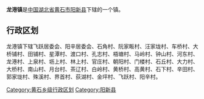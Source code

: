 {{中国乡级行政区
|行政区全称 = 龙港镇
|景观照片文件名 = 
|景观照片描述 = 
|汉语拼音 =
|其他语言 = 
|其他语言名称 = 
|位置图文件名 = 
|位置图描述 = 
|自定义图片=
|上级行政区 = [[湖北省|湖北省]][[黄石市|黄石市]][[阳新县|阳新县]]
|行政区类别 = 镇
|行政区划代码 = 
|行政区划 = 
|村委会 = 
|居委会 = 
|建置时间 = 
|领导职位 = 
|领导名称 = 
|政府驻地 = 
|毗邻 = 
|地理坐标 = 
|总面积 = 
|总人口 = 
|户籍人口 = 
|户籍人口年份 = 
|常住人口 = 
|常住人口年份 = 
|人口密度 = 
|GDP = 
|邮政编码 = 
|电话区号 = 
|官方网站 = 
|网站名称 = 
}}
'''龙港镇'''是[[中华人民共和国|中国]][[湖北省|湖北省]][[黄石市|黄石市]][[阳新县|阳新县]]下辖的一个镇。

== 行政区划 ==

龙港镇下辖飞跃居委会、阳辛居委会、石角村、阮家畈村、汪家垅村、车桥村、大桥铺村、田铺村、星潭村、渡口村、孔志村、梧塘村、马岭村、钟山村、河东村、龙港村、上泉村、坜上村、林上村、官庄村、朝阳村、门楼村、石丘村、大力村、大桥村、南山村、月台村、茶辽村、白岭村、黄桥村、高黄村、石下村、辛田村、郭家垅村、殊溪村、界首村、荻湖村、金坪村、飞跃村、阳辛村。

{{湖北小作品}}
{{阳新县行政区划}}

[[Category:黄石乡级行政区划|Category:黄石乡级行政区划]]
[[Category:阳新县|Category:阳新县]]